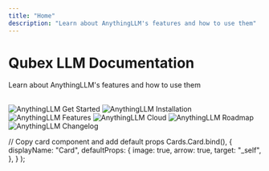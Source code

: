 ```yaml
---
title: "Home"
description: "Learn about AnythingLLM's features and how to use them"
---
```



# Qubex LLM Documentation

Learn about AnythingLLM's features and how to use them

<br />

<Cards>
  <Card title="Get Started" href="introduction"> 
    <Image
      src="/images/getting-started/header-image.png" 
      height={1080} 
      width={1920} 
      quality={100}
      alt="AnythingLLM Get Started"
    />
  </Card>

<Card title="Installation" href="installation-desktop/overview">
  <Image
    src="/images/getting-started/installation/header-image.png"
    height={1080}
    width={1920}
    quality={100}
    alt="AnythingLLM Installation"
  />
</Card>

<Card title="Features" href="features/all-features">
  <Image
    src="/images/features/header-image.png"
    height={1080}
    width={1920}
    quality={100}
    alt="AnythingLLM Features"
  />
</Card>

<Card title="AnythingLLM Cloud" href="cloud/overview">
  <Image
    src="/images/cloud/header-image.png"
    height={1080}
    width={1920}
    quality={100}
    alt="AnythingLLM Cloud"
  />
</Card>

<Card title="Roadmap" href="roadmap">
  <Image
    src="/images/product/roadmap/header-image.png"
    height={1080}
    width={1920}
    quality={100}
    alt="AnythingLLM Roadmap"
  />
</Card>

  <Card title="Changelog" href="changelog/overview"> 
    <Image
      src="/images/product/changelog/header-image.png" 
      height={1080} 
      width={1920} 
      quality={100}
      alt="AnythingLLM Changelog"
    />
  </Card>  
</Cards>

  // Copy card component and add default props
  Cards.Card.bind(),
  {
    displayName: "Card",
    defaultProps: {
      image: true,
      arrow: true,
      target: "_self",
    },
  }
);

<style global jsx>{`
  img {
    aspect-ratio: 16/9;
    object-fit: cover;
  }
`}</style>

